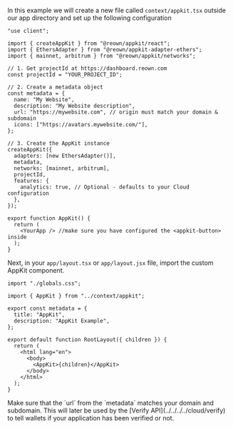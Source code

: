 In this example we will create a new file called `context/appkit.tsx` outside our app directory and set up the following configuration

```tsx
"use client";

import { createAppKit } from "@reown/appkit/react";
import { EthersAdapter } from "@reown/appkit-adapter-ethers";
import { mainnet, arbitrum } from "@reown/appkit/networks";

// 1. Get projectId at https://dashboard.reown.com
const projectId = "YOUR_PROJECT_ID";

// 2. Create a metadata object
const metadata = {
  name: "My Website",
  description: "My Website description",
  url: "https://mywebsite.com", // origin must match your domain & subdomain
  icons: ["https://avatars.mywebsite.com/"],
};

// 3. Create the AppKit instance
createAppKit({
  adapters: [new EthersAdapter()],
  metadata,
  networks: [mainnet, arbitrum],
  projectId,
  features: {
    analytics: true, // Optional - defaults to your Cloud configuration
  },
});

export function AppKit() {
  return (
    <YourApp /> //make sure you have configured the <appkit-button> inside
  );
}
```

Next, in your `app/layout.tsx` or `app/layout.jsx` file, import the custom AppKit component.

```tsx
import "./globals.css";

import { AppKit } from "../context/appkit";

export const metadata = {
  title: "AppKit",
  description: "AppKit Example",
};

export default function RootLayout({ children }) {
  return (
    <html lang="en">
      <body>
        <AppKit>{children}</AppKit>
      </body>
    </html>
  );
}
```

<Warning>
Make sure that the `url` from the `metadata` matches your domain and subdomain. This will later be used by the [Verify API](../../../../cloud/verify) to tell wallets if your application has been verified or not.
</Warning>
